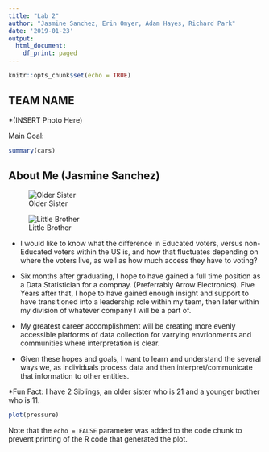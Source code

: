 ---
title: "Lab 2"
author: "Jasmine Sanchez, Erin Omyer, Adam Hayes, Richard Park"
date: '2019-01-23'
output:
  html_document:
    df_print: paged
---

```{r setup, include=FALSE}
knitr::opts_chunk$set(echo = TRUE)
```

## TEAM NAME

*(INSERT Photo Here)

Main Goal: 


```{r cars}
summary(cars)
```

## About Me (Jasmine Sanchez)

![Older Sister](file:///C:/Users/sanch/OneDrive/Pictures/Photo Alex.JPG)

![Little Brother](file:///C:/Users/sanch/OneDrive/Pictures/Photo Niko.JPG)

* I would like to know what the difference in Educated voters, versus non-Educated voters within the US is, and how that fluctuates depending on where the voters live, as well as how much access they have to voting? 

* Six months after graduating, I hope to have gained a full time position as a Data Statistician for a compnay. (Preferrably Arrow Electronics). Five Years after that, I hope to have gained enough insight and support to have transitioned into a leadership role within my team, then later within my division of whatever company I will be a part of. 

* My greatest career accomplishment will be creating more evenly accessible platforms of data collection for varrying envrionments and communities where interpretation is clear.

* Given these hopes and goals, I want to learn and understand the several ways we, as individuals process data and then interpret/communicate that information to other entities. 

*Fun Fact: I have 2 Siblings, an older sister who is 21  and a younger brother who is 11. 

```{r pressure, echo=FALSE}
plot(pressure)
```

Note that the `echo = FALSE` parameter was added to the code chunk to prevent printing of the R code that generated the plot.

